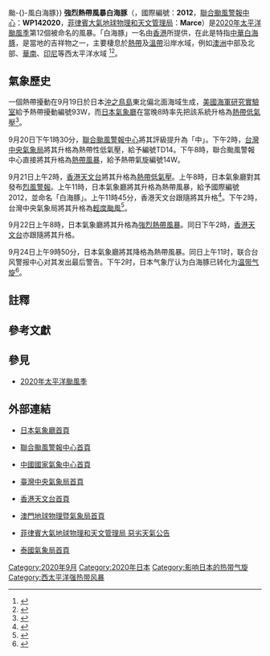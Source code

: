 {{UTC+8}}
{{NoteTA
|G1=Weather
|G2=TyphoonNew
|G3=TyphoonOld
|G4=單位
|G5=地名
|G6=2020年太平洋颱風季
|skin=typhoon
}}
{{About|2020年的強烈熱帶風暴白海豚|其他名為白海豚的熱帶氣旋|颱風白海豚{{!}}颱-{}-風白海豚}}
{{熱帶氣旋基礎資訊
|颱風名稱 = 強烈熱帶風暴白海豚
|外文名稱 = Severe Tropical Storm Dolphin
|外文語言 = 英文
|十分鐘平均風速JMA = 60|JMA = knot
|十分鐘平均風速CWB = 28|CWB = m/s
|十分鐘平均風速KMA = 27|KMA = m/s
|十分鐘平均風速HKO = 105
|十分鐘平均風速SMG = 
|十分鐘平均風速PAGASA = 75
|十分鐘平均風速NCHMF = 
|十分鐘平均風速TMD = 60|TMD = knot
|二分鐘平均風速 = 30|NMC = m/s
|一分鐘平均風速 = 55|SSHS = knot<!--JTWC-->
|代表圖像 = Dolphin 2020-09-23 0350Z.jpg
|代表圖像名稱 = 位于日本近海的白海豚
|形成日期 =2020年9月19日
|转化日期 = 2020年9月24日
|消散日期 = 2020年9月25日
|最低氣壓 = 975<!--JMA-->
|瞬間最大陣風 = 155<!--JMA-->
|財產損失 = 
|死傷人數 = 
|影響地區 = 
|備註 =  [[菲律宾大气地球物理和天文管理局|菲律宾大气地球物理和天文管理局]]在此热带气旋离开其责任范围之后，没有再更新其风速资料  
|颱風路徑圖 = Dolphin 2020 track.png
|風季年份 = 2020
|風季位置 = 太平洋
}}
'''強烈熱帶風暴白海豚'''（{{lang-en|'''Severe Tropical Storm Dolphin'''}}，國際編號：'''2012'''，[[聯合颱風警報中心|聯合颱風警報中心]]：'''WP142020'''，[[菲律賓大氣地球物理和天文管理局|菲律賓大氣地球物理和天文管理局]]：'''Marce'''）是[[2020年太平洋颱風季|2020年太平洋颱風季]]第12個被命名的風暴。「白海豚」一名由[[香港|香港]]所提供，在此是特指[[中華白海豚|中華白海豚]]，是當地的吉祥物之一，主要棲息於[[熱帶|熱帶]]及[[溫帶|溫帶]]沿岸水域，例如[[澳洲|澳洲]]中部及北部、[[華南|華南]]、[[印尼|印尼]]等西太平洋水域 <ref>{{cite web|url=https://www.hko.gov.hk/tc/informtc/sound/tc_pronunciation2020e.html#HK|title=熱帶氣旋名稱的意義|author=香港天文台|accessdate=2020-08-17|archive-date=2020-08-25|archive-url=https://web.archive.org/web/20200825213345/https://www.hko.gov.hk/tc/informtc/sound/tc_pronunciation2020e.html#HK|dead-url=no}}</ref><ref>{{cite web|url=http://cwb.gov.tw/V7/knowledge/encyclopedia/ty007.htm|title=颱風百問——颱風是怎麼命名？|publisher=交通部中央氣象局|accessdate=2014-12-15|deadurl=yes|archiveurl=https://web.archive.org/web/20171104015435/https://www.cwb.gov.tw/V7/knowledge/encyclopedia/ty007.htm|archivedate=2017-11-04}}</ref>。

==氣象歷史==
{{pts wikify}}
一個熱帶擾動在9月19日於日本[[沖之鳥島|沖之鳥島]]東北偏北面海域生成，[[美國海軍研究實驗室|美國海軍研究實驗室]]給予熱帶擾動編號93W，而[[日本氣象廳|日本氣象廳]]在當晚8時率先把該系統升格為[[熱帶低氣壓|熱帶低氣壓]]<ref>{{cite news |author=Dave Ornauer |title=Tropical Storm 14W (Dolphin), # 12 FINAL |url=https://www.stripes.com/blogs/pacific-storm-tracker/tropical-storm-14w-dolphin-12-final-1.645717 |accessdate=2020-09-25 |work=Stars and Stripes |date=2020-09-19 |archive-date=2021-04-19 |archive-url=https://web.archive.org/web/20210419215559/https://www.stripes.com/blogs/pacific-storm-tracker/tropical-storm-14w-dolphin-12-final-1.645717 }}</ref>。

9月20日下午1時30分，[[聯合颱風警報中心|聯合颱風警報中心]]將其評級提升為「中」。下午2時，[[台灣|台灣]][[中央氣象局|中央氣象局]]將其升格為熱帶性低氣壓，給予編號TD14。下午8時，聯合颱風警報中心直接將其升格為[[熱帶風暴|熱帶風暴]]，給予熱帶氣旋編號14W{{NoteTag|[[聯合颱風警報中心|聯合颱風警報中心]]會為所有於其責任範圍內被該部門評定為[[熱帶氣旋|熱帶氣旋]]的系統作出編號，由兩位數及一個英文字母組成。[[英文字母|英文字母]]表示該熱帶氣旋形成的區域，西北太平洋（包括[[南海|南海]]、[[東海|東海]]）以W表示；而兩位數字則指熱帶氣旋於當年在[[英文字母|英文字母]]所表示的區域內形成次序，換言之「14W」即指白海豚是年內第14個於西北太平洋區域內形成的熱帶氣旋。此編號系統每年重新開始。}}。

9月21日上午2時，[[香港天文台|香港天文台]]將其升格為[[熱帶低氣壓|熱帶低氣壓]]。上午8時，日本氣象廳對其發布[[烈風警報|烈風警報]]。上午11時，日本氣象廳將其升格為熱帶風暴，給予國際編號2012，並命名「白海豚」{{NoteTag|[[日本氣象廳|日本氣象廳]]是[[世界氣象組織|世界氣象組織]]指定的西北太平洋[[區域專責氣象中心|區域專責氣象中心]]，負責該區域內（包括南海、東海）的熱帶氣旋正式編號與命名工作：每當該機構把一個熱帶低氣壓升為熱帶風暴時，該機構亦會依照在[[世界氣象組織|世界氣象組織]][[颱風委員會|颱風委員會]]上通過的名稱表作出命名，同時給予4位數字的國際編號。前兩位為當年公元紀年最後兩位數（20'''20'''），後兩位代表白海豚是當年被[[日本氣象廳|日本氣象廳]]第'''12'''個升為[[熱帶風暴|熱帶風暴]]的[[熱帶氣旋|熱帶氣旋]]}}。上午11時45分，香港天文台跟隨將其升格<ref>{{cite web|url=https://www.info.gov.hk/gia/wr/202009/21/P2020092100336.htm|title=天氣稿第085號－本港天氣預報|author=香港天文台|date=2020-09-21|access-date=2020-09-21|archive-date=2021-02-01|archive-url=https://web.archive.org/web/20210201021518/https://www.info.gov.hk/gia/wr/202009/21/P2020092100336.htm}}{{zh-hk}}</ref>。下午2時，台灣中央氣象局將其升格為[[輕度颱風|輕度颱風]]<ref>{{cite news |author=莊楚雯 |title=颱風「白海豚」突生成 下波更強冷空氣這天報到 |url=https://www.chinatimes.com/realtimenews/20200921000937-260405?chdtv |accessdate=2020-09-25 |work=中時新聞網 |date=2020-09-21 |archive-date=2020-09-23 |archive-url=https://web.archive.org/web/20200923090131/https://www.chinatimes.com/realtimenews/20200921000937-260405?chdtv |dead-url=no }}</ref>。

9月22日上午8時，日本氣象廳將其升格為[[強烈熱帶風暴|強烈熱帶風暴]]。同日下午2時，[[香港天文台|香港天文台]]亦跟隨將其升格。

9月24日上午9時50分，日本氣象廳將其降格為熱帶風暴。同日上午11时，联合台风警报中心对其发出最后警告。下午2时，日本气象厅认为白海豚已转化为[[温带气旋|温带气旋]]<ref>{{cite news |title=台風12号は温帯低気圧に 東北の太平洋側 25～26日大雨のおそれ |url=https://www3.nhk.or.jp/news/html/20200924/k10012632861000.html |accessdate=2020-09-25 |work=NHK |date=2020-09-24 |archive-date=2020-09-25 |archive-url=https://web.archive.org/web/20200925180448/https://www3.nhk.or.jp/news/html/20200924/k10012632861000.html |dead-url=no }}</ref>。

==註釋==
{{NoteFoot}}

==參考文獻==
{{reflist|2}}

==參見==
*[[2020年太平洋颱風季|2020年太平洋颱風季]]

==外部連結==
{{Portal phs}}
{{Commons category|Severe Tropical Storm Dolphin (2020)}}
*{{ja}}[http://www.jma.go.jp/ 日本氣象廳首頁] {{Wayback|url=http://www.jma.go.jp/ |date=20061107170045 }}
*{{en}}[https://www.metoc.navy.mil/jtwc/jtwc.html 聯合颱風警報中心首頁] {{Wayback|url=https://www.metoc.navy.mil/jtwc/jtwc.html |date=20200422170442 }}
*{{zh-cn}}[https://www.nmc.gov.cn/ 中國國家氣象中心首頁] {{Wayback|url=https://www.nmc.gov.cn/ |date=20180806105732 }}
*{{zh-tw}}[http://www.cwb.gov.tw/ 臺灣中央氣象局首頁] {{Wayback|url=http://www.cwb.gov.tw/ |date=20181025071210 }}
*{{zh-hk}}[http://www.hko.gov.hk/ 香港天文台首頁] {{Wayback|url=http://www.hko.gov.hk/ |date=20110224003313 }}
*{{zh-mo}}[http://www.smg.gov.mo/ 澳門地球物理暨氣象局首頁] {{Wayback|url=http://www.smg.gov.mo/ |date=20140517030343 }}
*{{en}}[http://bagong.pagasa.dost.gov.ph/tropical-cyclone/severe-weather-bulletin/2 菲律賓大氣地球物理和天文管理局 惡劣天氣公告] {{Wayback|url=http://bagong.pagasa.dost.gov.ph/tropical-cyclone/severe-weather-bulletin/2 |date=20200514074850 }}
*{{th}}[https://www.tmd.go.th/en/index.php 泰國氣象局首頁] {{Wayback|url=https://www.tmd.go.th/en/index.php |date=20200901070242 }}

{{2020年太平洋颱風季}}
[[Category:2020年9月|Category:2020年9月]]
[[Category:2020年日本|Category:2020年日本]]
[[Category:影响日本的热带气旋|Category:影响日本的热带气旋]]
[[Category:西太平洋强热带风暴|Category:西太平洋强热带风暴]]
